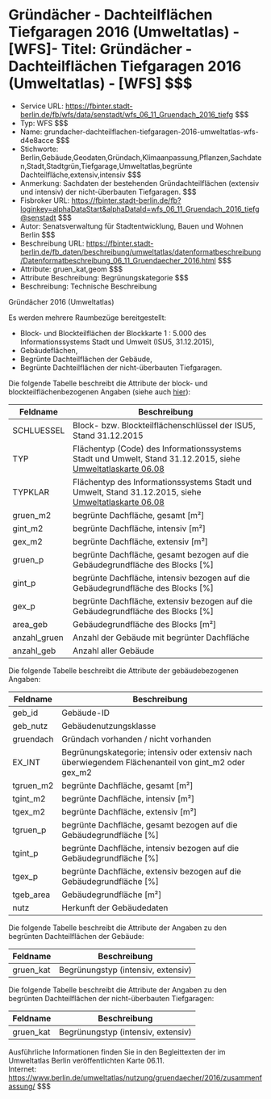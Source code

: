 # Gründächer - Dachteilflächen Tiefgaragen 2016 (Umweltatlas) - [WFS]- Titel: Gründächer - Dachteilflächen Tiefgaragen 2016 (Umweltatlas) - [WFS] $$$
- Service URL: https://fbinter.stadt-berlin.de/fb/wfs/data/senstadt/wfs_06_11_Gruendach_2016_tiefg $$$
- Typ: WFS $$$
- Name: grundacher-dachteilflachen-tiefgaragen-2016-umweltatlas-wfs-d4e8acce $$$
- Stichworte: Berlin,Gebäude,Geodaten,Gründach,Klimaanpassung,Pflanzen,Sachdaten,Stadt,Stadtgrün,Tiefgarage,Umweltatlas,begrünte Dachteilfläche,extensiv,intensiv $$$
- Anmerkung: Sachdaten der bestehenden Gründachteilflächen (extensiv und intensiv) der nicht-überbauten Tiefgaragen. $$$
- Fisbroker URL: https://fbinter.stadt-berlin.de/fb?loginkey=alphaDataStart&alphaDataId=wfs_06_11_Gruendach_2016_tiefg@senstadt $$$
- Autor: Senatsverwaltung für Stadtentwicklung, Bauen und Wohnen Berlin $$$
- Beschreibung URL: https://fbinter.stadt-berlin.de/fb_daten/beschreibung/umweltatlas/datenformatbeschreibung/Datenformatbeschreibung_06_11_Gruendaecher_2016.html $$$
- Attribute: gruen_kat,geom $$$
- Attribute Beschreibung: Begrünungskategorie $$$
- Beschreibung: Technische Beschreibung 

Gründächer 2016 (Umweltatlas)

Es werden mehrere Raumbezüge bereitgestellt:

* Block- und Blockteilflächen der Blockkarte 1 : 5.000 des Informationssystems Stadt und Umwelt (ISU5, 31.12.2015),
* Gebäudeflächen,
* Begrünte Dachteilflächen der Gebäude,
* Begrünte Dachteilflächen der nicht-überbauten Tiefgaragen.

Die folgende Tabelle beschreibt die Attribute der block- und blockteilflächenbezogenen Angaben (siehe auch [hier](Datenformatbeschreibung%5FGruendaecher2016.pdf)):

| **Feldname**  | **Beschreibung**                                                                                                                                                                                      |
| ------------- | ----------------------------------------------------------------------------------------------------------------------------------------------------------------------------------------------------- |
| SCHLUESSEL    | Block- bzw. Blockteilflächenschlüssel der ISU5, Stand 31.12.2015                                                                                                                                      |
| TYP           | Flächentyp (Code) des Informationssystems Stadt und Umwelt, Stand 31.12.2015, siehe [Umweltatlaskarte 06.08](https://www.berlin.de/umweltatlas/nutzung/stadtstruktur/2015/karten/artikel.1000368.php) |
| TYPKLAR       | Flächentyp des Informationssystems Stadt und Umwelt, Stand 31.12.2015, siehe [Umweltatlaskarte 06.08](https://www.berlin.de/umweltatlas/nutzung/stadtstruktur/2015/karten/artikel.1000368.php)        |
| gruen\_m2     | begrünte Dachfläche, gesamt \[m²\]                                                                                                                                                                    |
| gint\_m2      | begrünte Dachfläche, intensiv \[m²\]                                                                                                                                                                  |
| gex\_m2       | begrünte Dachfläche, extensiv \[m²\]                                                                                                                                                                  |
| gruen\_p      | begrünte Dachfläche, gesamt bezogen auf die Gebäudegrundfläche des Blocks \[%\]                                                                                                                       |
| gint\_p       | begrünte Dachfläche, intensiv bezogen auf die Gebäudegrundfläche des Blocks \[%\]                                                                                                                     |
| gex\_p        | begrünte Dachfläche, extensiv bezogen auf die Gebäudegrundfläche des Blocks \[%\]                                                                                                                     |
| area\_geb     | Gebäudegrundfläche des Blocks \[m²\]                                                                                                                                                                  |
| anzahl\_gruen | Anzahl der Gebäude mit begrünter Dachfläche                                                                                                                                                           |
| anzahl\_geb   | Anzahl aller Gebäude                                                                                                                                                                                  |

Die folgende Tabelle beschreibt die Attribute der gebäudebezogenen Angaben:

| **Feldname** | **Beschreibung**                                                                                       |
| ------------ | ------------------------------------------------------------------------------------------------------ |
| geb\_id      | Gebäude-ID                                                                                             |
| geb\_nutz    | Gebäudenutzungsklasse                                                                                  |
| gruendach    | Gründach vorhanden / nicht vorhanden                                                                   |
| EX\_INT      | Begrünungskategorie; intensiv oder extensiv nach überwiegendem Flächenanteil von gint\_m2 oder gex\_m2 |
| tgruen\_m2   | begrünte Dachfläche, gesamt \[m²\]                                                                     |
| tgint\_m2    | begrünte Dachfläche, intensiv \[m²\]                                                                   |
| tgex\_m2     | begrünte Dachfläche, extensiv \[m²\]                                                                   |
| tgruen\_p    | begrünte Dachfläche, gesamt bezogen auf die Gebäudegrundfläche \[%\]                                   |
| tgint\_p     | begrünte Dachfläche, intensiv bezogen auf die Gebäudegrundfläche \[%\]                                 |
| tgex\_p      | begrünte Dachfläche, extensiv bezogen auf die Gebäudegrundfläche \[%\]                                 |
| tgeb\_area   | Gebäudegrundfläche \[m²\]                                                                              |
| nutz         | Herkunft der Gebäudedaten                                                                              |

Die folgende Tabelle beschreibt die Attribute der Angaben zu den begrünten Dachteilflächen der Gebäude:

| **Feldname** | **Beschreibung**                   |
| ------------ | ---------------------------------- |
| gruen\_kat   | Begrünungstyp (intensiv, extensiv) |

Die folgende Tabelle beschreibt die Attribute der Angaben zu den begrünten Dachteilflächen der nicht-überbauten Tiefgaragen:

| **Feldname** | **Beschreibung**                   |
| ------------ | ---------------------------------- |
| gruen\_kat   | Begrünungstyp (intensiv, extensiv) |

Ausführliche Informationen finden Sie in den Begleittexten der im Umweltatlas Berlin veröffentlichten Karte 06.11.  
Internet: https://www.berlin.de/umweltatlas/nutzung/gruendaecher/2016/zusammenfassung/ $$$
